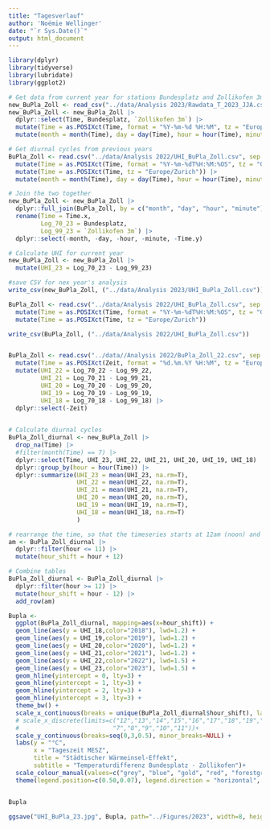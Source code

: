 ```yaml
---
title: "Tagesverlauf"
author: 'Noémie Wellinger'
date: "`r Sys.Date()`"
output: html_document
---
```



```r
library(dplyr)
library(tidyverse)
library(lubridate)
library(ggplot2)
```


```r
# Get data from current year for stations Bundesplatz and Zollikofen 3m
new_BuPla_Zoll <- read_csv("../data/Analysis 2023/Rawdata_T_2023_JJA.csv")
new_BuPla_Zoll <- new_BuPla_Zoll |> 
  dplyr::select(Time, Bundesplatz, `Zollikofen 3m`) |>
  mutate(Time = as.POSIXct(Time, format = "%Y-%m-%d %H:%M", tz = "Europe/Zurich")) |>
  mutate(month = month(Time), day = day(Time), hour = hour(Time), minute = minute(Time)) 

# Get diurnal cycles from previous years
BuPla_Zoll <- read.csv("../data/Analysis 2022/UHI_BuPla_Zoll.csv", sep = ",", dec = ".") |>
  mutate(Time = as.POSIXct(Time, format = "%Y-%m-%dT%H:%M:%OS", tz = "GMT")) |>
  mutate(Time = as.POSIXct(Time, tz = "Europe/Zurich")) |>
  mutate(month = month(Time), day = day(Time), hour = hour(Time), minute = minute(Time))

# Join the two together
new_BuPla_Zoll <- new_BuPla_Zoll |>
  dplyr::full_join(BuPla_Zoll, by = c("month", "day", "hour", "minute")) |>
  rename(Time = Time.x,
         Log_70_23 = Bundesplatz,
         Log_99_23 = `Zollikofen 3m`) |>
  dplyr::select(-month, -day, -hour, -minute, -Time.y)

# Calculate UHI for current year
new_BuPla_Zoll <- new_BuPla_Zoll |>
  mutate(UHI_23 = Log_70_23 - Log_99_23)

#save CSV for nex year's analysis
write_csv(new_BuPla_Zoll, ("../data/Analysis 2023/UHI_BuPla_Zoll.csv"))
```

```r
BuPla_Zoll <- read.csv("../data/Analysis 2022/UHI_BuPla_Zoll.csv", sep = ",", dec = ".") |>
  mutate(Time = as.POSIXct(Time, format = "%Y-%m-%dT%H:%M:%OS", tz = "GMT")) |>
  mutate(Time = as.POSIXct(Time, tz = "Europe/Zurich")) 

write_csv(BuPla_Zoll, ("../data/Analysis 2022/UHI_BuPla_Zoll.csv"))


BuPla_Zoll <- read.csv("../data//Analysis 2022/BuPla_Zoll_22.csv", sep = ";", dec = ".") |>
  mutate(Time = as.POSIXct(Zeit, format = "%d.%m.%Y %H:%M", tz = "Europe/Zurich")) |>
  mutate(UHI_22 = Log_70_22 - Log_99_22,
         UHI_21 = Log_70_21 - Log_99_21,
         UHI_20 = Log_70_20 - Log_99_20,
         UHI_19 = Log_70_19 - Log_99_19,
         UHI_18 = Log_70_18 - Log_99_18) |>
  dplyr::select(-Zeit)
  
```


```r
# Calculate diurnal cycles
BuPla_Zoll_diurnal <- new_BuPla_Zoll |>
  drop_na(Time) |>
  #filter(month(Time) == 7) |>
  dplyr::select(Time, UHI_23, UHI_22, UHI_21, UHI_20, UHI_19, UHI_18) |>
  dplyr::group_by(hour = hour(Time)) |>
  dplyr::summarize(UHI_23 = mean(UHI_23, na.rm=T),
                   UHI_22 = mean(UHI_22, na.rm=T),
                   UHI_21 = mean(UHI_21, na.rm=T),
                   UHI_20 = mean(UHI_20, na.rm=T),
                   UHI_19 = mean(UHI_19, na.rm=T),
                   UHI_18 = mean(UHI_18, na.rm=T)
                   )

# rearrange the time, so that the timeseries starts at 12am (noon) and midnight is in the middle
am <- BuPla_Zoll_diurnal |>
  dplyr::filter(hour <= 11) |>
  mutate(hour_shift = hour + 12)

# Combine tables
BuPla_Zoll_diurnal <- BuPla_Zoll_diurnal |>
  dplyr::filter(hour >= 12) |>
  mutate(hour_shift = hour - 12) |>
  add_row(am)
```


```r
Bupla <-
  ggplot(BuPla_Zoll_diurnal, mapping=aes(x=hour_shift)) +
  geom_line(aes(y = UHI_18,color="2018"), lwd=1.2) +
  geom_line(aes(y = UHI_19,color="2019"), lwd=1.2) +
  geom_line(aes(y = UHI_20,color="2020"), lwd=1.2) +
  geom_line(aes(y = UHI_21,color="2021"), lwd=1.2) +
  geom_line(aes(y = UHI_22,color="2022"), lwd=1.5) +
  geom_line(aes(y = UHI_23,color="2023"), lwd=1.5) +
  geom_hline(yintercept = 0, lty=3) +
  geom_hline(yintercept = 1, lty=3) +
  geom_hline(yintercept = 2, lty=3) +
  geom_hline(yintercept = 3, lty=3) +
  theme_bw() +
  scale_x_continuous(breaks = unique(BuPla_Zoll_diurnal$hour_shift), labels = BuPla_Zoll_diurnal$hour, minor_breaks=NULL) +
  # scale_x_discrete(limits=c("12","13","14","15","16","17","18","19","20","21","22","23","0","1","2","3","4","5","6",
  #                          "7","8","9","10","11"))+
  scale_y_continuous(breaks=seq(0,3,0.5), minor_breaks=NULL) +
  labs(y = "°C",
       x = "Tageszeit MESZ",
       title = "Städtischer Wärmeinsel-Effekt",
       subtitle = "Temperaturdifferenz Bundesplatz - Zollikofen")+
  scale_colour_manual(values=c("grey", "blue", "gold", "red", "forestgreen", "black"), breaks=c("2018", "2019", "2020", "2021", "2022", "2023"), name="") +
  theme(legend.position=c(0.50,0.07), legend.direction = "horizontal", legend.background=element_rect(fill="white", color="black"))


Bupla
```

```r
ggsave("UHI_BuPla_23.jpg", Bupla, path="../Figures/2023", width=8, height=7)
```
